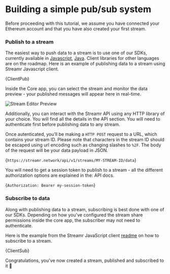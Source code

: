 





# Building a simple pub/sub system
Before proceeding with this tutorial, we assume you have connected your Ethereum account and that you have also <Link to={docsLinks.streams}>created your first stream</Link>.

### Publish to a stream
The easiest way to push data to a stream is to use one of our <Link to={docsLinks.sdk}>SDKs</Link>, currently available in <a target="_blank" rel="noopener noreferrer" href="https://github.com/streamr-dev/streamr-client-javascript">Javascript</a>, <a target="_blank" rel="noopener noreferrer" href="https://github.com/streamr-dev/streamr-client-java">Java</a>. Client libraries for other languages are on the roadmap. Here is an example of publishing data to a stream using Streamr Javascript client.

<CodeSnippet language="javascript" wrapLines showLineNumbers >{ClientPub}</CodeSnippet>

Inside the Core app, you can select the stream and monitor the data preview - your published messages will appear here in real-time.

<Image
  src={StreamEditorPreview}
  highResSrc={StreamEditorPreview2x}
  alt="Stream Editor Preview"
/>

Additionally, you can interact with the Streamr API using any HTTP library of your choice. You will find all the details in the <Link to={docsLinks.api}>API section</Link>. You will need to <Link to={docsLinks.authentication}>authenticate</Link> first before publishing data to any stream.

Once autenticated, you’ll be making a `HTTP POST` request to a URL, which contains your stream ID. Please note that characters in the stream ID should be escaped using url encoding such as changing slashes to `%2F`. The body of the request will be your data payload in JSON. 

<CodeSnippet language="text" wrapLines>{`https://streamr.network/api/v1/streams/MY-STREAM-ID/data`}</CodeSnippet>

You will need to get a session token to publish to a stream - all the different authorization options are explained in the: <Link to={docsLinks.authentication}>API docs</Link>.

<CodeSnippet language="text" wrapLines>{`Authorization: Bearer my-session-token`}</CodeSnippet>

### Subscribe to data
Along with publishing data to a stream, subscribing is best done with one of our <Link to={docsLinks.sdk}>SDKs</Link>. Depending on how you've configured the stream share permissions inside the core app, the subscriber may not need to authenticate. 

Here is the example from the Streamr JavaScript client <a target="_blank" rel="noopener noreferrer" href="https://github.com/streamr-dev/streamr-client-javascript">readme</a> on how to subscribe to a stream.

<CodeSnippet language="javascript" wrapLines showLineNumbers >{ClientSub}</CodeSnippet>

Congratulations, you've now created a stream, published and subscribed to it 🎉
